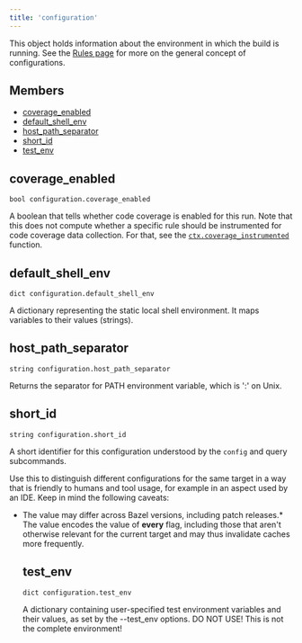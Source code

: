 ```yaml
---
title: 'configuration'
---
```



This object holds information about the environment in which the build is running. See the [Rules page](https://bazel.build/extending/rules#configurations) for more on the general concept of configurations.

## Members

* [coverage\_enabled](#coverage_enabled)
* [default\_shell\_env](#default_shell_env)
* [host\_path\_separator](#host_path_separator)
* [short\_id](#short_id)
* [test\_env](#test_env)

## coverage\_enabled

```
bool configuration.coverage_enabled
```

A boolean that tells whether code coverage is enabled for this run. Note that this does not compute whether a specific rule should be instrumented for code coverage data collection. For that, see the [`ctx.coverage_instrumented`](../builtins/ctx.html#coverage_instrumented) function.

## default\_shell\_env

```
dict configuration.default_shell_env
```

A dictionary representing the static local shell environment. It maps variables to their values (strings).

## host\_path\_separator

```
string configuration.host_path_separator
```

Returns the separator for PATH environment variable, which is ':' on Unix.

## short\_id

```
string configuration.short_id
```

A short identifier for this configuration understood by the `config` and query subcommands.

Use this to distinguish different configurations for the same target in a way that is friendly to humans and tool usage, for example in an aspect used by an IDE. Keep in mind the following caveats:

* The value may differ across Bazel versions, including patch releases.* The value encodes the value of **every** flag, including those that aren't otherwise relevant for the current target and may thus invalidate caches more frequently.

    ## test\_env

    ```
    dict configuration.test_env
    ```

    A dictionary containing user-specified test environment variables and their values, as set by the --test\_env options. DO NOT USE! This is not the complete environment!